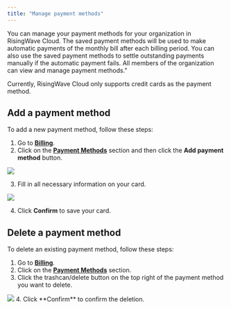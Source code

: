 ```yaml
---
title: "Manage payment methods"
---
```


You can manage your payment methods for your organization in RisingWave Cloud. The saved payment methods will be used to make automatic payments of the monthly bill after each billing period. You can also use the saved payment methods to settle outstanding payments manually if the automatic payment fails. All members of the organization can view and manage payment methods."

<Note>
Currently, RisingWave Cloud only supports credit cards as the payment method.

</Note>

## Add a payment method

To add a new payment method, follow these steps:

1. Go to [**Billing**](https://cloud.risingwave.com/billing).
2. Click on the [**Payment Methods**](https://cloud.risingwave.com/billing/payment/) section and then click the **Add payment method** button.
<Frame>
  <img src="/images/cloud/manage-payment-methods/billing-add-payment.png"/>
</Frame>

3. Fill in all necessary information on your card.
<Frame>
  <img src="/images/cloud/manage-payment-methods/billing-add-payment-details.png"/>
</Frame>

4. Click **Confirm** to save your card.

## Delete a payment method

To delete an existing payment method, follow these steps:

1. Go to [**Billing**](https://cloud.risingwave.com/billing).
2. Click on the [**Payment Methods**](https://cloud.risingwave.com/billing/payment/) section.
3. Click the trashcan/delete button on the top right of the payment method you want to delete.
<Frame>
  <img src="/images/cloud/manage-payment-methods/billing-delete-payment.png"/>
</Frame>
4. Click **Confirm** to confirm the deletion.
